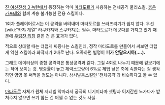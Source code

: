 [[진 여신전생 3 녹턴]]에서 등장하는 악마 [[마타도르]]가 사용하는 전체공격 물리스킬. [[붉은 카포테]]와 함께 계승 불가능한 전용 스킬이다.

1회차 플레이어로서는 이 공격을 버텨내며 마타도르를 쓰러뜨리기가 쉽지 않다. 우선 [wiki:"카쟈 계열" 라쿠카쟈와 스쿠카쟈]는 필수. 마타도르가 데쿤다를 가지고 있기 때문에 [[우렁찬 외침]] 같은 건 큰 효과가 없다.

적으로 상대할 때는 더럽게 짜증나는 스킬인데, 정작 마타도르를 만들어서 써보면 더럽게 약한 스킬이라 화딱지가 2배로 난다. 오죽하면 별명이 '''피가 안달으시아(....).'''

그래도 데이터상의 종합 공격력은 통상공격과 같다. 그걸 4회로 나누기 때문에 겉보기에는 적어 보이는 것. 명중률이 높고 체력소모량이 6%로 제법 낮은 축에 속한다는 걸 생각하면 영영 못 써먹을 정도는 아니다. 상시발동스킬인 '전체공격'과 비슷하다고 볼 수 있다.

[[마타도르]] 자체가 원체 저레벨 악마라서 궁극의 니기미타마 셋팅과 어지간한 노가다가 받쳐주지 않으면 쓰기 힘든 건 어쩔 수 없는 것도 사실.
